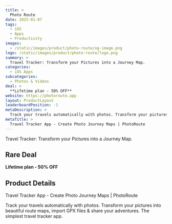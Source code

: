 ```yaml
---
title: >
  Photo Route
date: 2025-01-07
tags:
  - iOS
  - Apps
  - Productivity
images:
  - /static/images/product/photo-route/og-image.png
logo: /static/images/product/photo-route/logo.png
summary: >
  Travel Tracker: Transform your Pictures into a Journey Map.
categories:
  - iOS Apps
subcategories:
  - Photos & Videos
deal: >
  **Lifetime plan - 50% OFF**
website: https://photoroute.app
layout: ProductLayout
leaderboardPosition: -1
metaDescription: >
  Track your travels automatically with photos. Transform your pictures into beautiful route maps, import GPX files & share your adventures. The simplest travel tracker app.
metaTitle: >
  Travel Tracker App - Create Photo Journey Maps | PhotoRoute
---
```

Travel Tracker: Transform your Pictures into a Journey Map.

## Rare Deal

**Lifetime plan - 50% OFF**

## Product Details

Travel Tracker App - Create Photo Journey Maps | PhotoRoute

Track your travels automatically with photos. Transform your pictures into beautiful route maps, import GPX files & share your adventures. The simplest travel tracker app.
